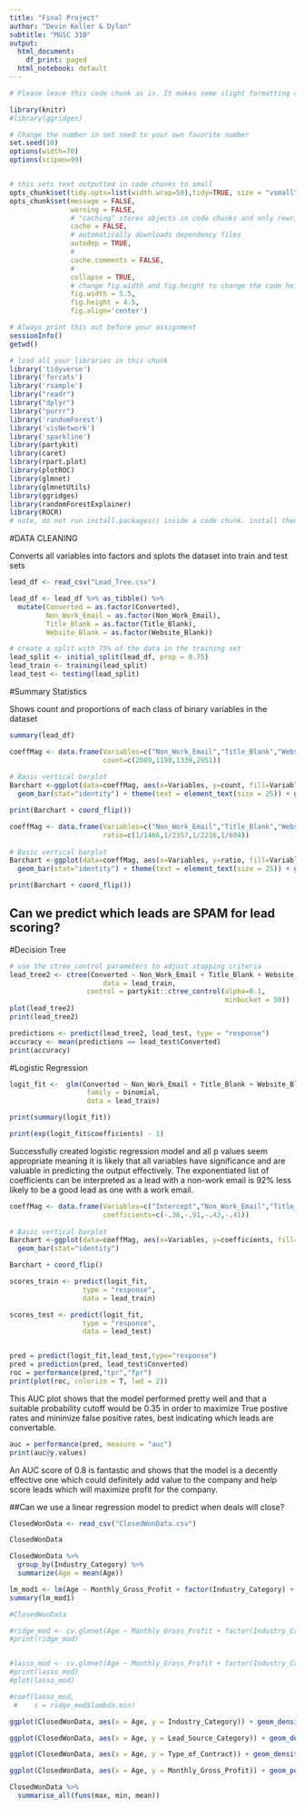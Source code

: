 ```yaml
---
title: "Final Project"
author: "Devin Keller & Dylan"
subtitle: "MGSC 310"
output:
  html_document:
    df_print: paged
  html_notebook: default
---
```


```r

# Please leave this code chunk as is. It makes some slight formatting changes to alter the output to be more aesthetically pleasing. 

library(knitr)
#library(ggridges)

# Change the number in set seed to your own favorite number
set.seed(10)
options(width=70)
options(scipen=99)


# this sets text outputted in code chunks to small
opts_chunk$set(tidy.opts=list(width.wrap=50),tidy=TRUE, size = "vsmall")  
opts_chunk$set(message = FALSE,                                          
               warning = FALSE,
               # "caching" stores objects in code chunks and only rewrites if you change things
               cache = FALSE,                               
               # automatically downloads dependency files
               autodep = TRUE,
               # 
               cache.comments = FALSE,
               # 
               collapse = TRUE,
               # change fig.width and fig.height to change the code height and width by default
               fig.width = 5.5,  
               fig.height = 4.5,
               fig.align='center')


```

```r

# Always print this out before your assignment
sessionInfo()
getwd()

```


<!-- ### start answering your problem set here -->
<!-- You may export your homework in either html or pdf, with the former usually being easier. 
     To export or compile your Rmd file: click above on 'Knit' then 'Knit to HTML' -->
<!-- Be sure to submit both your .Rmd file and the compiled .html or .pdf file for full credit -->


```r

# load all your libraries in this chunk 
library('tidyverse')
library('forcats')
library('rsample')
library("readr")
library("dplyr")
library("purrr")
library('randomForest')
library('visNetwork')
library('sparkline')
library(partykit)
library(caret)
library(rpart.plot)  
library(plotROC)
library(glmnet)
library(glmnetUtils)
library(ggridges)
library(randomForestExplainer)
library(ROCR)
# note, do not run install.packages() inside a code chunk. install them in the console outside of a code chunk. 

```



#DATA CLEANING

Converts all variables into factors and splots the dataset into train and test sets

```r
lead_df <- read_csv("Lead_Tree.csv")

lead_df <- lead_df %>% as_tibble() %>%
  mutate(Converted = as.factor(Converted),
         Non_Work_Email = as.factor(Non_Work_Email),
         Title_Blank = as.factor(Title_Blank),
         Website_Blank = as.factor(Website_Blank))

# create a split with 75% of the data in the training set
lead_split <- initial_split(lead_df, prop = 0.75)
lead_train <- training(lead_split)
lead_test <- testing(lead_split)


```


#Summary Statistics

Shows count and proportions of each class of binary variables in the dataset

```r


summary(lead_df)

coeffMag <- data.frame(Variables=c("Non_Work_Email","Title_Blank","Website Blank", "Converted"), 
                       count=c(2089,1198,1339,2951))
  
# Basic vertical barplot
Barchart <-ggplot(data=coeffMag, aes(x=Variables, y=count, fill=Variables))+
  geom_bar(stat="identity") + theme(text = element_text(size = 25)) + ggtitle("Count of True Values")

print(Barchart + coord_flip())

coeffMag <- data.frame(Variables=c("Non_Work_Email","Title_Blank","Website Blank", "Converted"), 
                       ratio=c(1/1466,1/2357,1/2216,1/604))
  
# Basic vertical barplot
Barchart <-ggplot(data=coeffMag, aes(x=Variables, y=ratio, fill=Variables))+
  geom_bar(stat="identity") + theme(text = element_text(size = 25)) + ggtitle("Ratio of Trues and Falses")

print(Barchart + coord_flip())

```


## Can we predict which leads are SPAM for lead scoring?

#Decision Tree

```r

# use the ctree_control parameters to adjust stopping criteria
lead_tree2 <- ctree(Converted ~ Non_Work_Email + Title_Blank + Website_Blank, 
                       data = lead_train,
                   control = partykit::ctree_control(alpha=0.1, 
                                                     minbucket = 50))
plot(lead_tree2)
print(lead_tree2)


```

```r
predictions <- predict(lead_tree2, lead_test, type = "response")
accuracy <- mean(predictions == lead_test$Converted)
print(accuracy)
```

#Logistic Regression

```r

logit_fit <-  glm(Converted ~ Non_Work_Email + Title_Blank + Website_Blank,
                   family = binomial,
                   data = lead_train)

print(summary(logit_fit))

print(exp(logit_fit$coefficients) - 1)

```


Successfully created logistic regression model and all p values seem appropriate meaning it is likely that all variables have significance and are valuable in predicting the output effectively. The exponentiated list of coefficients can be interpreted as a lead with a non-work email is 92% less likely to be a good lead as one with a work email.

```r

coeffMag <- data.frame(Variables=c("Intercept","Non_Work_Email","Title_Blank","Website Blank"), 
                       coefficients=c(-.36,-.91,-.43,-.41))
  
# Basic vertical barplot
Barchart <-ggplot(data=coeffMag, aes(x=Variables, y=coefficients, fill=Variables))+
  geom_bar(stat="identity")

Barchart + coord_flip()


```


```r

scores_train <- predict(logit_fit,
                  type = "response", 
                  data = lead_train)

scores_test <- predict(logit_fit,
                  type = "response", 
                  data = lead_test)


pred = predict(logit_fit,lead_test,type="response")
pred = prediction(pred, lead_test$Converted)
roc = performance(pred,"tpr","fpr")
print(plot(roc, colorize = T, lwd = 2))

```

This AUC plot shows that the model performed pretty well and that a suitable probability cutoff would be 0.35 in order to maximize True postive rates and minimize false positive rates, best indicating which leads are convertable.

```r

auc = performance(pred, measure = "auc")
print(auc@y.values)

```

An AUC score of 0.8 is fantastic and shows that the model is a decently effective one which could definitely add value to the company and help score leads which will maximize profit for the company.





##Can we use a linear regression model to predict when deals will close?

```r
ClosedWonData <- read_csv("ClosedWonData.csv")

ClosedWonData

ClosedWonData %>%
  group_by(Industry_Category) %>%
  summarize(Age = mean(Age)) 

lm_mod1 <- lm(Age ~ Monthly_Gross_Profit + factor(Industry_Category) + Estimated_Annual_Revenue + factor(Lead_Source_Category) + factor(Type_of_Contract) + Total_Value + Contract_Length_Months, data = ClosedWonData)
summary(lm_mod1)

```

```r

#ClosedWonData

#ridge_mod <- cv.glmnet(Age ~ Monthly_Gross_Profit + factor(Industry_Category) + Estimated_Annual_Revenue + factor(Lead_Source_Category) + factor(Type_of_Contract) + Total_Value + Contract_Length_Months, data = ClosedWonData, alpha=0)
#print(ridge_mod)


#lasso_mod <- cv.glmnet(Age ~ Monthly_Gross_Profit + factor(Industry_Category) + Estimated_Annual_Revenue + factor(Lead_Source_Category) + factor(Type_of_Contract) + Total_Value + Contract_Length_Months, data = ClosedWonData, alpha=1)
#print(lasso_mod)
#plot(lasso_mod)

#coef(lasso_mod,
 #    s = ridge_mod$lambda.min)

ggplot(ClosedWonData, aes(x = Age, y = Industry_Category)) + geom_density_ridges2()

ggplot(ClosedWonData, aes(x = Age, y = Lead_Source_Category)) + geom_density_ridges2()

ggplot(ClosedWonData, aes(x = Age, y = Type_of_Contract)) + geom_density_ridges2()

ggplot(ClosedWonData, aes(x = Age, y = Monthly_Gross_Profit)) + geom_point() + geom_smooth(method = "lm", color = "red")


```

```r

ClosedWonData %>%
  summarise_all(funs(max, min, mean))


```




